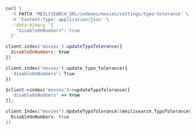 <CodeGroup>

```bash cURL
curl \
  -X PATCH 'MEILISEARCH_URL/indexes/movies/settings/typo-tolerance' \
  -H 'Content-Type: application/json' \
  --data-binary '{
    "disableOnNumbers": true
  }'
```

```javascript JS
client.index('movies').updateTypoTolerance({
  disableOnNumbers: true
})
```

```python Python
client.index('movies').update_typo_tolerance({
  'disableOnNumbers': True
})
```

```php PHP
$client->index('movies')->updateTypoTolerance([
  'disableOnNumbers' => true
]);
```

```go Go
client.Index("movies").UpdateTypoTolerance(&meilisearch.TypoTolerance{
  DisableOnNumbers: true
})
```
</CodeGroup>